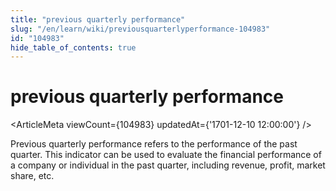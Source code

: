 ```yaml
---
title: "previous quarterly performance"
slug: "/en/learn/wiki/previousquarterlyperformance-104983"
id: "104983"
hide_table_of_contents: true
---
```



# previous quarterly performance

<ArticleMeta viewCount={104983} updatedAt={'1701-12-10 12:00:00'} />

Previous quarterly performance refers to the performance of the past quarter. This indicator can be used to evaluate the financial performance of a company or individual in the past quarter, including revenue, profit, market share, etc.
